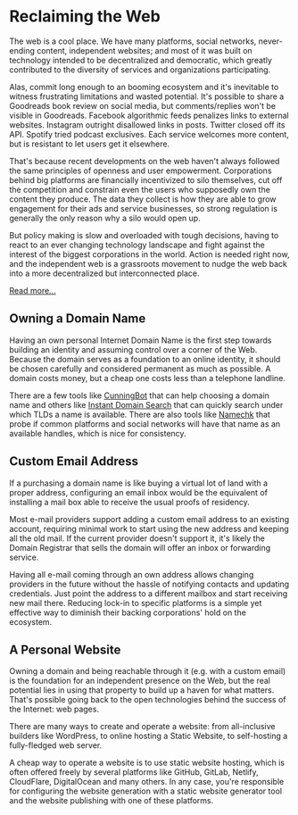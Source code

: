 # Reclaiming the Web

The web is a cool place. We have many platforms, social networks, never-ending
content, independent websites; and most of it was built on technology intended
to be decentralized and democratic, which greatly contributed to the diversity
of services and organizations participating.

Alas, commit long enough to an booming ecosystem and it's inevitable to witness
frustrating limitations and wasted potential. It's possible to share a Goodreads
book review on social media, but comments/replies won't be visible in Goodreads.
Facebook algorithmic feeds penalizes links to external websites. Instagram
outright disallowed links in posts. Twitter closed off its API. Spotify tried
podcast exclusives. Each service welcomes more content, but is resistant to let
users get it elsewhere.

That's because recent developments on the web haven't always followed the same
principles of openness and user empowerment. Corporations behind big platforms
are financially incentivized to silo themselves, cut off the competition and
constrain even the users who supposedly own the content they produce. The data
they collect is how they are able to grow engagement for their ads and service
businesses, so strong regulation is generally the only reason why a silo would
open up.

But policy making is slow and overloaded with tough decisions, having to react
to an ever changing technology landscape and fight against the interest of the
biggest corporations in the world. Action is needed right now, and the
independent web is a grassroots movement to nudge the web back into a more
decentralized but interconnected place.

[Read more...](https://indieweb.org/why)

## Owning a Domain Name

Having an own personal Internet Domain Name is the first step towards building
an identity and assuming control over a corner of the Web. Because the domain
serves as a foundation to an online identity, it should be chosen carefully and
considered permanent as much as possible. A domain costs money, but a cheap one
costs less than a telephone landline.

There are a few tools like [CunningBot][] that can help choosing a domain name
and others like [Instant Domain Search][] that can quickly search under which
TLDs a name is available. There are also tools like [Namechk][] that probe if
common platforms and social networks will have that name as an available
handles, which is nice for consistency.

[CunningBot]: https://cunningbot.com
[Instant Domain Search]: https://instantdomainsearch.com/
[Namechk]: https://namechk.com

## Custom Email Address

If a purchasing a domain name is like buying a virtual lot of land with a proper
address, configuring an email inbox would be the equivalent of installing a mail
box able to receive the usual proofs of residency.

Most e-mail providers support adding a custom email address to an existing
account, requiring minimal work to start using the new address and keeping all
the old mail. If the current provider doesn't support it, it's likely the Domain
Registrar that sells the domain will offer an inbox or forwarding service.

Having all e-mail coming through an own address allows changing providers in the
future without the hassle of notifying contacts and updating credentials. Just
point the address to a different mailbox and start receiving new mail there.
Reducing lock-in to specific platforms is a simple yet effective way to diminish
their backing corporations' hold on the ecosystem.

## A Personal Website

Owning a domain and being reachable through it (e.g. with a custom email) is the
foundation for an independent presence on the Web, but the real potential lies
in using that property to build up a haven for what matters. That's possible
going back to the open technologies behind the success of the Internet: web
pages.

There are many ways to create and operate a website: from all-inclusive builders
like WordPress, to online hosting a Static Website, to self-hosting a
fully-fledged web server.

A cheap way to operate a website is to use static website hosting, which is
often offered freely by several platforms like GitHub, GitLab, Netlify,
CloudFlare, DigitalOcean and many others. In any case, you're responsible for
configuring the website generation with a static website generator tool and the
website publishing with one of these platforms.
